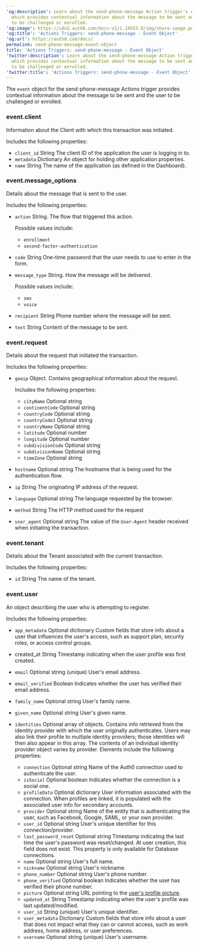 ---
'og:description': Learn about the send-phone-message Action trigger's event object,
  which provides contextual information about the message to be sent and the user
  to be challenged or enrolled.
'og:image': https://cdn2.auth0.com/docs-v2/1.14553.0/img/share-image.png
'og:title': 'Actions Triggers: send-phone-message - Event Object'
'og:url': https://auth0.com/docs/
permalink: send-phone-message-event-object
title: 'Actions Triggers: send-phone-message - Event Object'
'twitter:description': Learn about the send-phone-message Action trigger's event object,
  which provides contextual information about the message to be sent and the user
  to be challenged or enrolled.
'twitter:title': 'Actions Triggers: send-phone-message - Event Object'
---
The `event` object for the send-phone-message Actions trigger provides contextual information about the message to be sent and the user to be challenged or enrolled.

### event.client

Information about the Client with which this transaction was initiated.

Includes the following properties:

* `client_id` String The <Tooltip tip="Client ID: Identification value given to your registered resource from Auth0." cta="View Glossary" href="/docs/glossary?term=client+ID">client ID</Tooltip> of the application the user is logging in to.
* `metadata` Dictionary An object for holding other application properties.
* `name` String The name of the application (as defined in the Dashboard).

### event.message_options

Details about the message that is sent to the user.

Includes the following properties:

* `action` String. The flow that triggered this action.

  Possible values include:

  + `enrollment`
  + `second-factor-authentication`
* `code` String One-time password that the user needs to use to enter in the form.
* `message_type` String. How the message will be delivered.

  Possible values include:

  + `sms`
  + `voice`
* `recipient` String Phone number where the message will be sent.
* `text` String Content of the message to be sent.

### event.request

Details about the request that initiated the transaction.

Includes the following properties:

* `geoip` Object. Contains geographical information about the request.

  Includes the following properties:

  + `cityName` Optional string
  + `continentCode` Optional string
  + `countryCode` Optional string
  + `countryCode3` Optional string
  + `countryName` Optional string
  + `latitude` Optional number
  + `longitude` Optional number
  + `subdivisionCode` Optional string
  + `subdivisionName` Optional string
  + `timeZone` Optional string
* `hostname` Optional string The hostname that is being used for the authentication flow.
* `ip` String The originating IP address of the request.
* `language` Optional string The language requested by the browser.
* `method` String The HTTP method used for the request
* `user_agent` Optional string The value of the `User-Agent` header received when initiating the transaction.

### event.tenant

Details about the Tenant associated with the current transaction.

Includes the following properties:

* `id` String The name of the tenant.

### event.user

An object describing the user who is attempting to register.

Includes the following properties:

* `app_metadata` Optional dictionary Custom fields that store info about a user that influences the user's access, such as support plan, security roles, or access control groups.
* created_at String Timestamp indicating when the user profile was first created.
* `email` Optional string (unique) User's email address.
* `email_verified` Boolean Indicates whether the user has verified their email address.
* `family_name` Optional string User's family name.
* `given_name` Optional string User's given name.
* `identities` Optional array of objects. Contains info retrieved from the <Tooltip tip="Identity Provider (IdP): Service that stores and manages digital identities." cta="View Glossary" href="/docs/glossary?term=identity+provider">identity provider</Tooltip> with which the user originally authenticates. Users may also link their profile to multiple identity providers; those identities will then also appear in this array. The contents of an individual identity provider object varies by provider. Elements include the following properties:

  + `connection` Optional string Name of the Auth0 connection used to authenticate the user.
  + `isSocial` Optional boolean Indicates whether the connection is a social one.
  + `profileData` Optional dictionary User information associated with the connection. When profiles are linked, it is populated with the associated user info for secondary accounts.
  + `provider` Optional string Name of the entity that is authenticating the user, such as Facebook, Google, SAML, or your own provider.
  + `user_id` Optional string User's unique identifier for this connection/provider.
  + `last_password_reset` Optional string Timestamp indicating the last time the user's password was reset/changed. At user creation, this field does not exist. This property is only available for Database connections.
  + `name` Optional string User's full name.
  + `nickname` Optional string User's nickname.
  + `phone_number` Optional string User's phone number.
  + `phone_verified` Optional boolean Indicates whether the user has verified their phone number.
  + `picture` Optional string URL pointing to the [user's profile picture](/docs/manage-users/user-accounts/change-user-picture).
  + `updated_at` String Timestamp indicating when the user's profile was last updated/modified.
  + `user_id` String (unique) User's unique identifier.
  + `user_metadata` Dictionary Custom fields that store info about a user that does not impact what they can or cannot access, such as work address, home address, or user preferences.
  + `username` Optional string (unique) User's username.